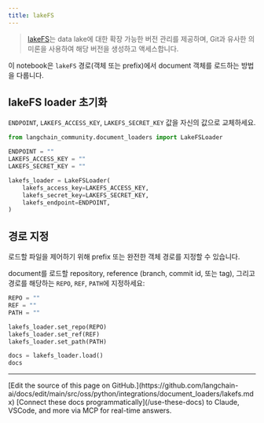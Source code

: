```yaml
---
title: lakeFS
---
```


>[lakeFS](https://docs.lakefs.io/)는 data lake에 대한 확장 가능한 버전 관리를 제공하며, Git과 유사한 의미론을 사용하여 해당 버전을 생성하고 액세스합니다.

이 notebook은 `lakeFS` 경로(객체 또는 prefix)에서 document 객체를 로드하는 방법을 다룹니다.

## lakeFS loader 초기화

`ENDPOINT`, `LAKEFS_ACCESS_KEY`, `LAKEFS_SECRET_KEY` 값을 자신의 값으로 교체하세요.

```python
from langchain_community.document_loaders import LakeFSLoader
```

```python
ENDPOINT = ""
LAKEFS_ACCESS_KEY = ""
LAKEFS_SECRET_KEY = ""

lakefs_loader = LakeFSLoader(
    lakefs_access_key=LAKEFS_ACCESS_KEY,
    lakefs_secret_key=LAKEFS_SECRET_KEY,
    lakefs_endpoint=ENDPOINT,
)
```

## 경로 지정

로드할 파일을 제어하기 위해 prefix 또는 완전한 객체 경로를 지정할 수 있습니다.

document를 로드할 repository, reference (branch, commit id, 또는 tag), 그리고 경로를 해당하는 `REPO`, `REF`, `PATH`에 지정하세요:

```python
REPO = ""
REF = ""
PATH = ""

lakefs_loader.set_repo(REPO)
lakefs_loader.set_ref(REF)
lakefs_loader.set_path(PATH)

docs = lakefs_loader.load()
docs
```

---

<Callout icon="pen-to-square" iconType="regular">
    [Edit the source of this page on GitHub.](https://github.com/langchain-ai/docs/edit/main/src/oss/python/integrations/document_loaders/lakefs.mdx)
</Callout>
<Tip icon="terminal" iconType="regular">
    [Connect these docs programmatically](/use-these-docs) to Claude, VSCode, and more via MCP for    real-time answers.
</Tip>
